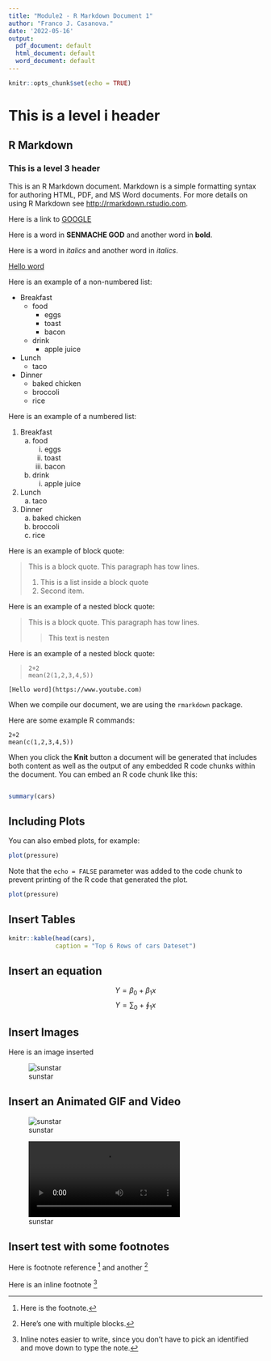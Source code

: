 ```yaml
---
title: "Module2 - R Markdown Document 1"
author: "Franco J. Casanova."
date: '2022-05-16'
output:
  pdf_document: default
  html_document: default
  word_document: default
---
```


```r
knitr::opts_chunk$set(echo = TRUE)
```

# This is a level i header

## R Markdown

### This is a level 3 header

This is an R Markdown document. Markdown is a simple formatting syntax for authoring HTML, PDF, and MS Word documents. For more details on using R Markdown see <http://rmarkdown.rstudio.com>.

Here is a link to [GOOGLE](http://google.com)

Here is a word in **SENMACHE GOD** and another word in __bold__.

Here is a word in *italics* and another word in _italics_.

[Hello word](https://www.youtube.com)

Here is an example of a non-numbered list:

* Breakfast 
    - food
        + eggs
        + toast
        + bacon
    - drink
        + apple juice
* Lunch
    - taco
* Dinner
    - baked chicken 
    - broccoli
    - rice

Here is an example of a numbered list:

1. Breakfast 
    a. food
        i. eggs
        ii. toast
        iii. bacon
    b. drink
        i. apple juice
2. Lunch
    a. taco
3. Dinner
    a. baked chicken 
    b. broccoli
    c. rice

Here is an example of block quote:

> This is a block quote. This
> paragraph has tow lines.
>
> 1. This is a list inside a block quote
> 2. Second item.

Here is an example of a nested block quote:

> This is a block quote. This
> paragraph has tow lines.
>
>> This text is nesten

Here is an example of a nested block quote:

>     2+2
>     mean(2(1,2,3,4,5))

```
[Hello word](https://www.youtube.com)

```

  When we compile our document, we are using the `rmarkdown` package.
  
Here are some example R commands:
```
2+2
mean(c(1,2,3,4,5))

```

When you click the **Knit** button a document will be generated that includes both content as well as the output of any embedded R code chunks within the document. You can embed an R code chunk like this:

```r
```


```r
summary(cars)
```

## Including Plots

You can also embed plots, for example:

```r
plot(pressure)
```

Note that the `echo = FALSE` parameter was added to the code chunk to prevent printing of the R code that generated the plot.
```r
plot(pressure)

```


## Insert Tables
 
```r
knitr::kable(head(cars),
             caption = "Top 6 Rows of cars Dateset")
```
 
## Insert an equation

$$ Y = \beta_0 + \beta_1x $$
$$ Y = \sum_0 + \oint_1x $$

## Insert Images

Here is an image inserted

![sunstar](sunstar.png)

## Insert an Animated GIF and Video

![sunstar](sunstar.gif) 

![sunstar](sunstar.mp4)

## Insert test with some footnotes

Here is footnote reference [^1] and another [^longnote]

Here  is an inline footnote ^[Inline notes easier to write, since you don't have to pick an identified and move down to type the note.]

[^1]: Here is the footnote.
[^longnote]: Here's one with multiple blocks.

